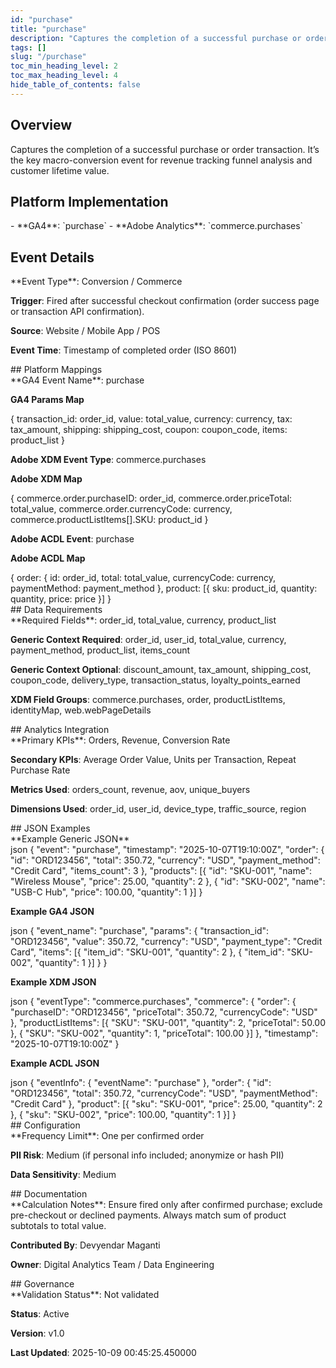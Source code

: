 ```yaml
---
id: "purchase"
title: "purchase"
description: "Captures the completion of a successful purchase or order transaction. It’s the key macro-conversion event for revenue tracking funnel analysis and customer lifetime value."
tags: []
slug: "/purchase"
toc_min_heading_level: 2
toc_max_heading_level: 4
hide_table_of_contents: false
---
```


<div class="mui-section">
<h2>Overview</h2>
<div class="mui-overview">Captures the completion of a successful purchase or order transaction. It’s the key macro-conversion event for revenue tracking funnel analysis and customer lifetime value.</div>
</div>

<div class="mui-section">
<h2>Platform Implementation</h2>
- **GA4**: `purchase`
- **Adobe Analytics**: `commerce.purchases`
</div>

## Event Details

<div class="mui-section">
**Event Type**: Conversion / Commerce

**Trigger**: Fired after successful checkout confirmation (order success page or transaction API confirmation).

**Source**: Website / Mobile App / POS

**Event Time**: Timestamp of completed order (ISO 8601)
</div>
## Platform Mappings

<div class="mui-section">
**GA4 Event Name**: purchase

**GA4 Params Map**

<div class="mui-code-block" data-language="json">&#123; transaction_id: order_id, value: total_value, currency: currency, tax: tax_amount, shipping: shipping_cost, coupon: coupon_code, items: product_list &#125;</div>

**Adobe XDM Event Type**: commerce.purchases

**Adobe XDM Map**

<div class="mui-code-block" data-language="json">&#123; commerce.order.purchaseID: order_id, commerce.order.priceTotal: total_value, commerce.order.currencyCode: currency, commerce.productListItems[].SKU: product_id &#125;</div>

**Adobe ACDL Event**: purchase

**Adobe ACDL Map**

<div class="mui-code-block" data-language="json">&#123; order: &#123; id: order_id, total: total_value, currencyCode: currency, paymentMethod: payment_method &#125;, product: [&#123; sku: product_id, quantity: quantity, price: price &#125;] &#125;</div>
</div>
## Data Requirements

<div class="mui-section">
**Required Fields**: order_id, total_value, currency, product_list

**Generic Context Required**: order_id, user_id, total_value, currency, payment_method, product_list, items_count

**Generic Context Optional**: discount_amount, tax_amount, shipping_cost, coupon_code, delivery_type, transaction_status, loyalty_points_earned

**XDM Field Groups**: commerce.purchases, order, productListItems, identityMap, web.webPageDetails
</div>
## Analytics Integration

<div class="mui-section">
**Primary KPIs**: Orders, Revenue, Conversion Rate

**Secondary KPIs**: Average Order Value, Units per Transaction, Repeat Purchase Rate

**Metrics Used**: orders_count, revenue, aov, unique_buyers

**Dimensions Used**: order_id, user_id, device_type, traffic_source, region
</div>
## JSON Examples

<div class="mui-section">
**Example Generic JSON**

<div class="mui-code-block" data-language="javascript">json &#123; &quot;event&quot;: &quot;purchase&quot;, &quot;timestamp&quot;: &quot;2025-10-07T19:10:00Z&quot;, &quot;order&quot;: &#123; &quot;id&quot;: &quot;ORD123456&quot;, &quot;total&quot;: 350.72, &quot;currency&quot;: &quot;USD&quot;, &quot;payment_method&quot;: &quot;Credit Card&quot;, &quot;items_count&quot;: 3 &#125;, &quot;products&quot;: [&#123; &quot;id&quot;: &quot;SKU-001&quot;, &quot;name&quot;: &quot;Wireless Mouse&quot;, &quot;price&quot;: 25.00, &quot;quantity&quot;: 2 &#125;, &#123; &quot;id&quot;: &quot;SKU-002&quot;, &quot;name&quot;: &quot;USB-C Hub&quot;, &quot;price&quot;: 100.00, &quot;quantity&quot;: 1 &#125;] &#125;</div>

**Example GA4 JSON**

<div class="mui-code-block" data-language="javascript">json &#123; &quot;event_name&quot;: &quot;purchase&quot;, &quot;params&quot;: &#123; &quot;transaction_id&quot;: &quot;ORD123456&quot;, &quot;value&quot;: 350.72, &quot;currency&quot;: &quot;USD&quot;, &quot;payment_type&quot;: &quot;Credit Card&quot;, &quot;items&quot;: [&#123; &quot;item_id&quot;: &quot;SKU-001&quot;, &quot;quantity&quot;: 2 &#125;, &#123; &quot;item_id&quot;: &quot;SKU-002&quot;, &quot;quantity&quot;: 1 &#125;] &#125; &#125;</div>

**Example XDM JSON**

<div class="mui-code-block" data-language="javascript">json &#123; &quot;eventType&quot;: &quot;commerce.purchases&quot;, &quot;commerce&quot;: &#123; &quot;order&quot;: &#123; &quot;purchaseID&quot;: &quot;ORD123456&quot;, &quot;priceTotal&quot;: 350.72, &quot;currencyCode&quot;: &quot;USD&quot; &#125;, &quot;productListItems&quot;: [&#123; &quot;SKU&quot;: &quot;SKU-001&quot;, &quot;quantity&quot;: 2, &quot;priceTotal&quot;: 50.00 &#125;, &#123; &quot;SKU&quot;: &quot;SKU-002&quot;, &quot;quantity&quot;: 1, &quot;priceTotal&quot;: 100.00 &#125;] &#125;, &quot;timestamp&quot;: &quot;2025-10-07T19:10:00Z&quot; &#125;</div>

**Example ACDL JSON**

<div class="mui-code-block" data-language="javascript">json &#123; &quot;eventInfo&quot;: &#123; &quot;eventName&quot;: &quot;purchase&quot; &#125;, &quot;order&quot;: &#123; &quot;id&quot;: &quot;ORD123456&quot;, &quot;total&quot;: 350.72, &quot;currencyCode&quot;: &quot;USD&quot;, &quot;paymentMethod&quot;: &quot;Credit Card&quot; &#125;, &quot;product&quot;: [&#123; &quot;sku&quot;: &quot;SKU-001&quot;, &quot;price&quot;: 25.00, &quot;quantity&quot;: 2 &#125;, &#123; &quot;sku&quot;: &quot;SKU-002&quot;, &quot;price&quot;: 100.00, &quot;quantity&quot;: 1 &#125;] &#125;</div>
</div>
## Configuration

<div class="mui-section">
**Frequency Limit**: One per confirmed order

**PII Risk**: Medium (if personal info included; anonymize or hash PII)

**Data Sensitivity**: Medium
</div>
## Documentation

<div class="mui-section">
**Calculation Notes**: Ensure fired only after confirmed purchase; exclude pre-checkout or declined payments. Always match sum of product subtotals to total value.

**Contributed By**: Devyendar Maganti

**Owner**: Digital Analytics Team / Data Engineering
</div>
## Governance

<div class="mui-section">
**Validation Status**: Not validated

**Status**: Active

**Version**: v1.0

**Last Updated**: 2025-10-09 00:45:25.450000
</div>
